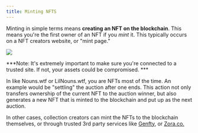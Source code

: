 ```yaml
---
title: Minting NFTS
---
```


Minting in simple terms means **creating an NFT on the blockchain**. This means you're the first owner of an NFT if you *mint* it. This typically occurs on a NFT creators website, or "mint page."&#x20;

![](/assets/mint-page.png)

\*\*\*Note: It's extremely important to make sure you're connected to a trusted site. If not, your assets could be compromised. \*\*\*

In <Nutshell children="NFT auctions" glossaryEntry="content/glossary/nft_auction.mdx" /> like Nouns.wtf or LilNouns.wtf, you are <Nutshell glossaryEntry="content/glossary/mint.mdx" children="minting" /> NFTs most of the time. An example would be "settling" the auction after one ends. This action not only transfers ownership of the current NFT to the auction winner, but also generates a new NFT that is minted to the blockchain and put up as the next auction.

In other cases, collection creators can mint the NFTs to the blockchain themselves, or through trusted 3rd party services like [Genfty](https://www.genfty.com/), or [Zora.co.](http://www.zora.co)
